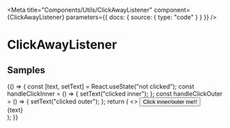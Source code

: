 
<Meta
  title="Components/Utils/ClickAwayListener"
  component={ClickAwayListener}
  parameters={{ docs: { source: { type: "code" } } }}
/>

# ClickAwayListener

<ArgsTable of={ClickAwayListener} />

## Samples

<Canvas>
  <Story name="example" args={{}}>
    {() => {
      const [text, setText] = React.useState("not clicked");
      const handleClickInner = () => {
        setText("clicked inner");
      };
      const handleClickOuter = () => {
        setText("clicked outer");
      };
      return (
        <>
          <ClickAwayListener onClickAway={handleClickOuter}>
            <button onClick={handleClickInner}>Click inner/outer me!!</button>
          </ClickAwayListener>
          <div>{text}</div>
        </>
      );
    }}
  </Story>
</Canvas>
